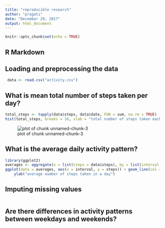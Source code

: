 ```yaml
---
title: "reproducible research"
author: "pragati"
date: "December 29, 2017"
output: html_document
---
```


```r
knitr::opts_chunk$set(echo = TRUE)
```

## R Markdown

## Loading and preprocessing the data
```r
 data <- read.csv("activity.csv")
```


## What is mean total number of steps taken per day?
```r
total_steps <- tapply(data$steps, data$date, FUN = sum, na.rm = TRUE)
hist(total_steps, breaks = 30, xlab = "total number of steps taken each day", col ="yellow" , border = "black")

```
![plot of chunk unnamed-chunk-3](instructions_fig/Rplot01.png)


## What is the average daily activity pattern?
```r
library(ggplot2)
averages <- aggregate(x = list(steps = data$steps), by = list(interval = data$interval), FUN = mean, na.rm = TRUE)
ggplot(data = averages, aes(x = interval, y = steps)) + geom_line(col = "red", lwd = 1) + xlab("5-minute interval") + 
    ylab("average number of steps taken in a day")
```


## Imputing missing values
```r
```


## Are there differences in activity patterns between weekdays and weekends?
```r
```



